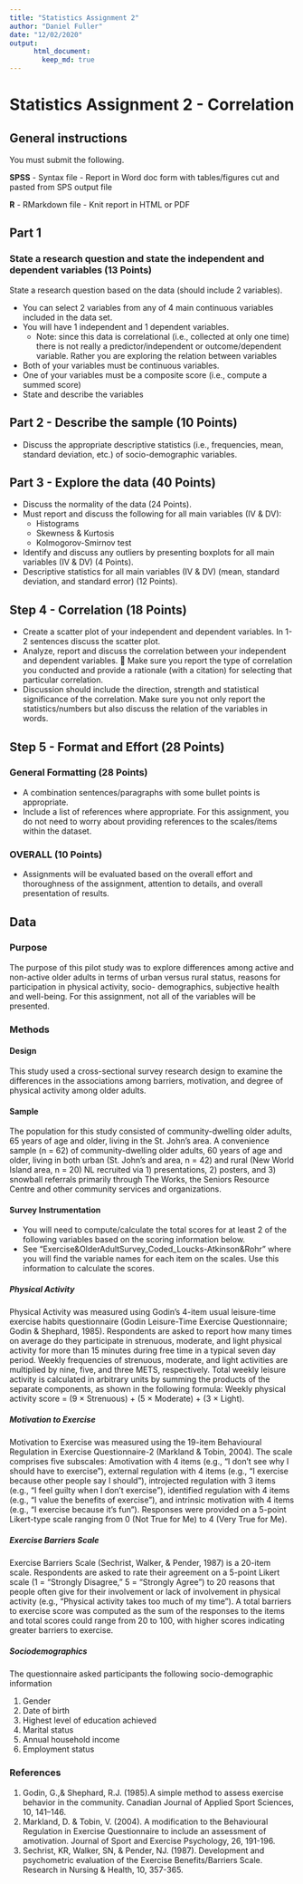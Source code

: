 ```yaml
---
title: "Statistics Assignment 2"
author: "Daniel Fuller"
date: "12/02/2020"
output:
      html_document:
        keep_md: true
---
```


# Statistics Assignment 2 - Correlation

## General instructions

You must submit the following. 

**SPSS**
  - Syntax file
  - Report in Word doc form with tables/figures cut and pasted from SPS output file

**R**
  - RMarkdown file
  - Knit report in HTML or PDF

## Part 1

### State a research question and state the independent and dependent variables (13 Points)

State a research question based on the data (should include 2 variables).  

- You can select 2 variables from any of 4 main continuous variables included in the data set.  
- You will have 1 independent and 1 dependent variables.   
    - Note: since this data is correlational (i.e., collected at only one time) there is not really a predictor/independent or outcome/dependent variable. Rather you are exploring the relation between variables 
- Both of your variables must be continuous variables.   
- One of your variables must be a composite score (i.e., compute a summed score)  
- State and describe the variables

## Part 2 - Describe the sample (10 Points)

- Discuss the appropriate descriptive statistics (i.e., frequencies, mean, standard deviation, etc.) of socio-demographic variables.

## Part 3 - Explore the data (40 Points)

- Discuss the normality of the data (24 Points).  
- Must report and discuss the following for all main variables (IV & DV):
    - Histograms
    - Skewness & Kurtosis
    - Kolmogorov-Smirnov test
- Identify and discuss any outliers by presenting boxplots for all main variables (IV & DV) (4
Points).  
- Descriptive statistics for all main variables (IV & DV) (mean, standard deviation, and standard error)
(12 Points).  

## Step 4 - Correlation (18 Points)

- Create a scatter plot of your independent and dependent variables. In 1-2 sentences discuss the scatter plot.  
- Analyze, report and discuss the correlation between your independent and dependent variables.  Make sure you report the type of correlation you conducted and provide a rationale (with a citation) for selecting that particular correlation.    
- Discussion should include the direction, strength and statistical significance of the correlation.
Make sure you not only report the statistics/numbers but also discuss the relation of the variables in words.  

## Step 5 - Format and Effort (28 Points)

### General Formatting (28 Points)
- A combination sentences/paragraphs with some bullet points is appropriate.
- Include a list of references where appropriate. For this assignment, you do not need to worry
about providing references to the scales/items within the dataset.

### OVERALL (10 Points)
- Assignments will be evaluated based on the overall effort and thoroughness of the assignment, attention to details, and overall presentation of results.

## Data

### Purpose
The purpose of this pilot study was to explore differences among active and non-active older adults in terms of urban versus rural status, reasons for participation in physical activity, socio- demographics, subjective health and well-being. For this assignment, not all of the variables will be presented.


### Methods
#### Design
This study used a cross-sectional survey research design to examine the differences in the associations among barriers, motivation, and degree of physical activity among older adults.

#### Sample
The population for this study consisted of community-dwelling older adults, 65 years of age and older, living in the St. John’s area. A convenience sample (n = 62) of community-dwelling older adults, 60 years of age and older, living in both urban (St. John’s and area, n = 42) and rural (New World Island area, n = 20) NL recruited via 1) presentations, 2) posters, and 3) snowball referrals primarily through The Works, the Seniors Resource Centre and other community services and organizations.

#### Survey Instrumentation

- You will need to compute/calculate the total scores for at least 2 of the following variables based on the scoring information below.   
- See “Exercise&OlderAdultSurvey_Coded_Loucks-Atkinson&Rohr” where you will find the variable names for each item on the scales. Use this information to calculate the scores.

##### Physical Activity

Physical Activity was measured using Godin’s 4-item usual leisure-time exercise habits questionnaire (Godin Leisure-Time Exercise Questionnaire; Godin & Shephard, 1985). Respondents are asked to report how many times on average do they participate in strenuous, moderate, and light physical activity for more than 15 minutes during free time in a typical seven day period. Weekly frequencies of strenuous, moderate, and light activities are multiplied by nine, five, and three METS, respectively. Total weekly leisure activity is calculated in arbitrary units by summing the products of the separate components, as shown in the following formula: Weekly physical activity score = (9 × Strenuous) + (5 × Moderate) + (3 × Light).

##### Motivation to Exercise

Motivation to Exercise was measured using the 19-item Behavioural Regulation in Exercise Questionnaire-2 (Markland & Tobin, 2004). The scale comprises five subscales: Amotivation with 4 items (e.g., “I don’t see why I should have to exercise”), external regulation with 4 items (e.g., “I exercise because other people say I should”), introjected regulation with 3 items (e.g., “I feel guilty when I don’t exercise”), identified regulation with 4 items (e.g., “I value the benefits of exercise”), and intrinsic motivation with 4 items (e.g., “I exercise because it’s fun”). Responses were provided on a 5-point Likert-type scale ranging from 0 (Not True for Me) to 4 (Very True for Me).

##### Exercise Barriers Scale 

Exercise Barriers Scale (Sechrist, Walker, & Pender, 1987) is a 20-item scale. Respondents are asked to rate their agreement on a 5-point Likert scale (1 = “Strongly Disagree,” 5 = “Strongly Agree”) to 20 reasons that people often give for their involvement or lack of involvement in physical activity (e.g., “Physical activity takes too much of my time”). A total barriers to exercise score was computed as the sum of the responses to the items and total scores could range from 20 to 100, with higher scores indicating greater barriers to exercise.

##### Sociodemographics

The questionnaire asked participants the following socio-demographic information  

1. Gender  
2. Date of birth
3. Highest level of education achieved
4. Marital status
5. Annual household income
6. Employment status

### References
1. Godin, G.,& Shephard, R.J. (1985).A simple method to assess exercise behavior in the community. Canadian Journal of Applied Sport Sciences, 10, 141–146.  
2. Markland, D. & Tobin, V. (2004). A modification to the Behavioural Regulation in Exercise Questionnaire to include an assessment of amotivation. Journal of Sport and Exercise Psychology, 26, 191-196.  
3. Sechrist, KR, Walker, SN, & Pender, NJ. (1987). Development and psychometric evaluation of the Exercise Benefits/Barriers Scale. Research in Nursing & Health, 10, 357-365.  
 